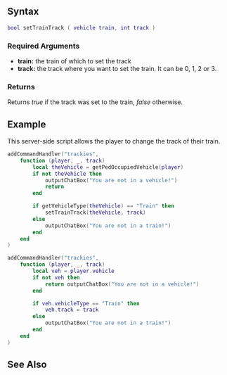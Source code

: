 
{{Shared function}}
{{New feature/item|3.0160|1.6|7485|
Sets the track of a train
}}

==Syntax==
<syntaxhighlight lang="lua">bool setTrainTrack ( vehicle train, int track )</syntaxhighlight>
{{OOP||[[/vehicle.md|vehicle]]:setTrack|track|getTrainTrack}}
===Required Arguments===
*'''train:''' the train of which to set the track
*'''track:''' the track where you want to set the train. It can be 0, 1, 2 or 3.

===Returns===
Returns ''true'' if the track was set to the train, ''false'' otherwise.

==Example==
This server-side script allows the player to change the track of their train.
<section name="Procedural" class="server"><syntaxhighlight lang="lua">
addCommandHandler("trackies",
	function (player, _, track)
		local theVehicle = getPedOccupiedVehicle(player)
		if not theVehicle then
			outputChatBox("You are not in a vehicle!")
			return
		end

		if getVehicleType(theVehicle) == "Train" then
			setTrainTrack(theVehicle, track)
		else
			outputChatBox("You are not in a train!")
		end
	end
)
</syntaxhighlight></section>
<section name="Object Oriented" class="server"><syntaxhighlight lang="lua">
addCommandHandler("trackies",
	function (player, _, track)
		local veh = player.vehicle
		if not veh then
			return outputChatBox("You are not in a vehicle!")
		end

		if veh.vehicleType == "Train" then
			veh.track = track
		else
			outputChatBox("You are not in a train!")
		end
	end
)
</syntaxhighlight></section>

==See Also==
{{Vehicle functions}}